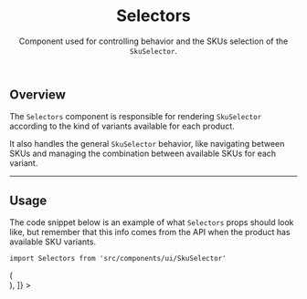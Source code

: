 

<Meta title="Molecules/SkuSelector/Selectors" component={Selectors} />

<header>

# Selectors

Component used for controlling behavior and the SKUs selection of the `SkuSelector`.

</header>

## Overview

The `Selectors` component is responsible for rendering `SkuSelector` according to the kind of variants available for each product.

It also handles the general `SkuSelector` behavior, like navigating between SKUs and managing the combination between available SKUs for each variant.

---

## Usage

The code snippet below is an example of what `Selectors` props should look like, but remember that this info comes from the API when the product has available SKU variants.

`import Selectors from 'src/components/ui/SkuSelector'`

<Canvas withSource="open" className="no-code">
  <Story
    name="overview"
    decorators={[
      (Story) => (
        <div style={{ display: 'none' }}>
          <Story />
        </div>
      ),
    ]}
  >
    <Selectors
      activeVariations={{ Size: '41', Color: 'White' }}
      slugsMap={{
        'Color-Pink-Size-42': 'classic-shoes-37',
        'Color-White-Size-42': 'classic-shoes-36',
        'Color-White-Size-41': 'classic-shoes-310124175',
      }}
      availableVariations={{
        Size: [
          {
            src: '/',
            label: '42',
            value: '42',
            alt: 'Size 42',
          },
          {
            src: '/',
            label: '41',
            value: '41',
            alt: 'Size 41',
          },
        ],
        Color: [
          {
            src: '/',
            label: 'Pink',
            value: 'Pink',
            alt: 'Color Pink',
          },
          {
            src: '/',
            label: 'White',
            value: 'White',
            alt: 'Color White',
          },
        ],
      }}
    />
  </Story>
</Canvas>

<ArgsTable of={Selectors} />
